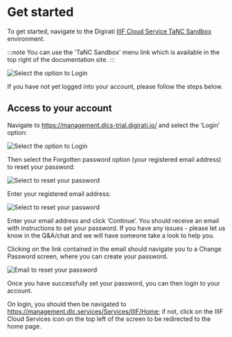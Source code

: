 # Get started

To get started, navigate to the Digirati [IIIF Cloud Service TaNC Sandbox](https://management.dlcs-trial.digirati.io/) environment. 

:::note
You can use the 'TaNC Sandbox' menu link which is available in the top right of the documentation site.
:::

![Select the option to Login](https://digirati-tanc-workshops.pages.dev/portal-login-page.PNG)

If you have not yet logged into your account, please follow the steps below.

## Access to your account

Navigate to https://management.dlcs-trial.digirati.io/ and select the ‘Login’ option:

![Select the option to Login](https://digirati-tanc-workshops.pages.dev/use-forgot-link-from-here.PNG)

Then select the Forgotten password option (your registered email address) to reset your password:

![Select to reset your password](https://digirati-tanc-workshops.pages.dev/use-forgot-link-from-here.PNG)

Enter your registered email address:

![Select to reset your password](https://digirati-tanc-workshops.pages.dev/use-forgotten-password-link-to-set-your-password.PNG)

Enter your email address and click ‘Continue’. You should receive an email with instructions to set your password. If you have any issues - please let us know in the Q&A/chat and we will have someone take a look to help you.

Clicking on the link contained in the email should navigate you to a Change Password screen, where you can create your password.

![Email to reset your password](https://digirati-tanc-workshops.pages.dev/forgotten_password_email_layout.PNG)

Once you have successfully set your password, you can then login to your account. 

On login, you should then be navigated to https://management.dlc.services/Services/IIIF/Home; if not, click on the IIIF Cloud Services icon on the top left of the screen to be redirected to the home page.


